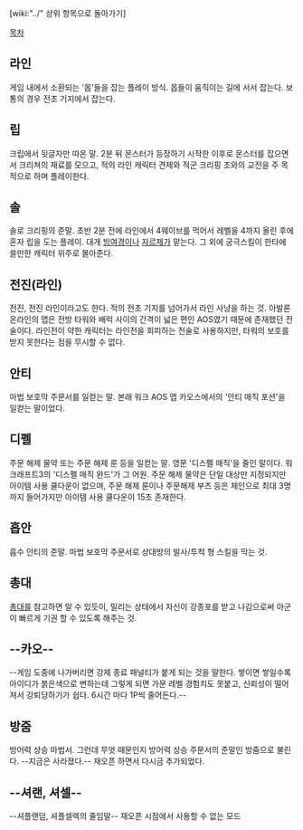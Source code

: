 [wiki:"../" 상위 항목으로 돌아가기]

[[목차]]
== 라인 ==

게임 내에서 소환되는 '몹'들을 잡는 플레이 방식. 몹들이 움직이는 길에 서서 잡는다. 보통의 경우 전초 기지에서 잡는다.

== 립 ==

크립에서 뒷글자만 따온 말. 2분 뒤 몬스터가 등장하기 시작한 이후로 몬스터를 잡으면서 크리쳐의 재료를 모으고, 적의 라인 캐릭터 견제와 적군 크리핑 조와의 교전을 주 목적으로 하며 플레이한다.

== 솔 ==

솔로 크리핑의 준말. 초반 2분 전에 라인에서 4웨이브를 먹어서 레벨을 4까지 올린 후에 혼자 립을 도는 플레이. 대개 [[빙여경]]이나 [[자르제]]가 맡는다. 그 외에 궁극스킬이 한타에 쓸만한 캐릭터 위주로 몰아준다.

== 전진(라인) ==

전진, 전진 라인이라고도 한다. 적의 전초 기지를 넘어가서 라인 사냥을 하는 것. 아발론 온라인의 맵은 전방 타워와 배럭 사이의 간격이 넓은 편인 AOS였기 때문에 존재했던 전술이다. 라인전이 약한 캐릭터는 라인전을 회피하는 전술로 사용하지만, 타워의 보호를 받지 못한다는 점을 무시할 수 없다.

== 안티 ==

마법 보호막 주문서를 일컫는 말. 본래 워크 AOS 맵 카오스에서의 '안티 매직 포션'을 일컫는 말이었다.

== 디펠 ==

주문 해제 물약 또는 주문 해제 룬 등을 일컫는 말. 영문 '디스펠 매직'을 줄인 말이다. 워크래프트3의 '디스펠 매직 완드'가 그 어원. 주문 해제 물약은 단일 대상만 지정되지만 아이템 사용 쿨다운이 없으며, 주문 해제 룬이나 주문해제 부츠 등은 체인으로 최대 3명까지 들어가지만 아이템 사용 쿨다운이 15초 존재한다.

== 흡안 ==

흡수 안티의 준말. 마법 보호막 주문서로 상대방의 발사/투척 형 스킬을 막는 것.

== 총대 ==

[[총대]]를 참고하면 알 수 있듯이, 밀리는 상태에서 자신이 강종포를 받고 나감으로써 아군이 빠르게 기권 할 수 있도록 해주는 것.

== --카오-- ==

--게임 도중에 나가버리면 강제 종료 패널티가 붙게 되는 것을 말한다. 쌓이면 쌓일수록 아이디가 붉은색으로 변하는데 그렇게 되면 가문 레벨 경험치도 못붙고, 신뢰성이 떨어져서 강퇴당하기가 쉽다. 6시간 마다 1P씩 줄어든다.--

== 방줌 ==

방어력 상승 마법서. 그런데 무엇 때문인지 방어력 상승 주문서의 준말인 방줌으로 불린다. --지금은 사라졌다.-- 재오픈 하면서 다시금 추가되었다.

== --셔랜, 셔셀-- ==

--셔플랜덤, 셔플셀렉의 줄임말-- 재오픈 시점에서 사용할 수 없는 모드
